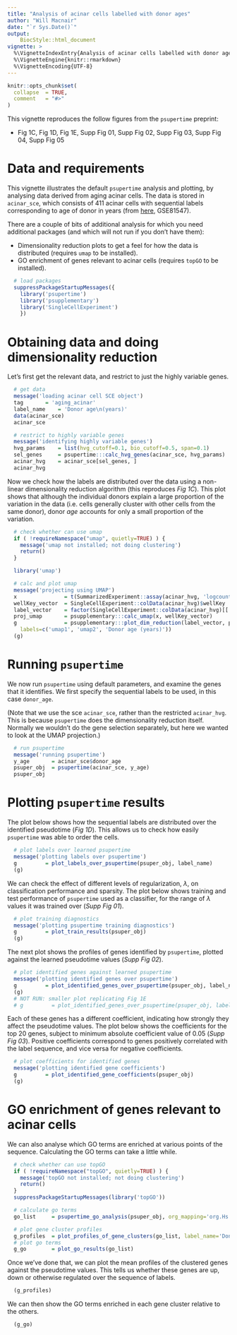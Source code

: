```yaml
---
title: "Analysis of acinar cells labelled with donor ages"
author: "Will Macnair"
date: "`r Sys.Date()`"
output: 
    BiocStyle::html_document
vignette: >
  %\VignetteIndexEntry{Analysis of acinar cells labelled with donor ages}
  %\VignetteEngine{knitr::rmarkdown}
  %\VignetteEncoding{UTF-8}
---
```


```r
knitr::opts_chunk$set(
  collapse  = TRUE,
  comment   = "#>"
)
```

This vignette reproduces the follow figures from the `psupertime` preprint:

- Fig 1C, Fig 1D, Fig 1E, Supp Fig 01, Supp Fig 02, Supp Fig 03, Supp Fig 04, Supp Fig 05

# Data and requirements

This vignette illustrates the default `psupertime` analysis and plotting, by analysing data derived from aging acinar cells. The data is stored in `acinar_sce`, which consists of 411 acinar cells with sequential labels corresponding to age of donor in years (from [here](https://www.sciencedirect.com/science/article/pii/S009286741731053X), GSE81547).

There are a couple of bits of additional analysis for which you need additional packages (and which will not run if you don't have them):

- Dimensionality reduction plots to get a feel for how the data is distributed (requires `umap` to be installed).
- GO enrichment of genes relevant to acinar cells (requires `topGO` to be installed).

```r
  # load packages
  suppressPackageStartupMessages({
    library('psupertime')
    library('psupplementary')
    library('SingleCellExperiment')
    })
```

# Obtaining data and doing dimensionality reduction

Let's first get the relevant data, and restrict to just the highly variable genes.

```r
  # get data
  message('loading acinar cell SCE object')
  tag       = 'aging_acinar'
  label_name    = 'Donor age\n(years)'
  data(acinar_sce)
  acinar_sce

  # restrict to highly variable genes
  message('identifying highly variable genes')
  hvg_params    = list(hvg_cutoff=0.1, bio_cutoff=0.5, span=0.1)
  sel_genes     = psupertime:::calc_hvg_genes(acinar_sce, hvg_params)
  acinar_hvg    = acinar_sce[sel_genes, ]
  acinar_hvg
```

Now we check how the labels are distributed over the data using a non-linear dimensionality reduction algorithm (this reproduces _Fig 1C_). This plot shows that although the individual donors explain a large proportion of the variation in the data (i.e. cells generally cluster with other cells from the same donor), donor _age_ accounts for only a small proportion of the variation.

```r
  # check whether can use umap
  if ( !requireNamespace("umap", quietly=TRUE) ) {
    message('umap not installed; not doing clustering')
    return()
  }

  library('umap')

  # calc and plot umap
  message('projecting using UMAP')
  x               = t(SummarizedExperiment::assay(acinar_hvg, 'logcounts'))
  wellKey_vector  = SingleCellExperiment::colData(acinar_hvg)$wellKey
  label_vector    = factor(SingleCellExperiment::colData(acinar_hvg)[['donor_age']])
  proj_umap       = psupplementary:::calc_umap(x, wellKey_vector)
  g               = psupplementary:::plot_dim_reduction(label_vector, proj_umap$umap1, proj_umap$umap2, 
    labels=c('umap1', 'umap2', 'Donor age (years)'))
  (g)
```

# Running `psupertime`

We now run `psupertime` using default parameters, and examine the genes that it identifies. We first specify the sequential labels to be used, in this case `donor_age`. 

(Note that we use the sce `acinar_sce`, rather than the restricted `acinar_hvg`. This is because `psupertime` does the dimensionality reduction itself. Normally we wouldn't do the gene selection separately, but here we wanted to look at the UMAP projection.)

```r
  # run psupertime
  message('running psupertime')
  y_age       = acinar_sce$donor_age
  psuper_obj  = psupertime(acinar_sce, y_age)
  psuper_obj
```

# Plotting `psupertime` results

The plot below shows how the sequential labels are distributed over the identified pseudotime (_Fig 1D_). This allows us to check how easily `psupertime` was able to order the cells.

```r
  # plot labels over learned psupertime
  message('plotting labels over psupertime')
  g         = plot_labels_over_psupertime(psuper_obj, label_name)
  (g)
```

We can check the effect of different levels of regularization, $\lambda$, on classification performance and sparsity. The plot below shows training and test performance of `psupertime` used as a classifier, for the range of $\lambda$ values it was trained over (_Supp Fig 01_).

```r
  # plot training diagnostics
  message('plotting psupertime training diagnostics')
  g         = plot_train_results(psuper_obj)
  (g)
```

The next plot shows the profiles of genes identified by `psupertime`, plotted against the learned pseudotime values (_Supp Fig 02_).

```r
  # plot identified genes against learned psupertime
  message('plotting identified genes over psupertime')
  g         = plot_identified_genes_over_psupertime(psuper_obj, label_name)
  (g)
  # NOT RUN: smaller plot replicating Fig 1E
  # g         = plot_identified_genes_over_psupertime(psuper_obj, label_name, n_to_plot=5)
```

Each of these genes has a different coefficient, indicating how strongly they affect the pseudotime values. The plot below shows the coefficients for the top 20 genes, subject to minimum absolute coefficient value of 0.05 (_Supp Fig 03_). Positive coefficients correspond to genes positively correlated with the label sequence, and vice versa for negative coefficients.

```r
  # plot coefficients for identified genes
  message('plotting identified gene coefficients')
  g         = plot_identified_gene_coefficients(psuper_obj)
  (g)
```

# GO enrichment of genes relevant to acinar cells

We can also analyse which GO terms are enriched at various points of the sequence. Calculating the GO terms can take a little while.

```r
  # check whether can use topGO
  if ( !requireNamespace("topGO", quietly=TRUE) ) {
    message('topGO not installed; not doing clustering')
    return()
  }
  suppressPackageStartupMessages(library('topGO'))

  # calculate go terms
  go_list     = psupertime_go_analysis(psuper_obj, org_mapping='org.Hs.eg.db')

  # plot gene cluster profiles
  g_profiles  = plot_profiles_of_gene_clusters(go_list, label_name='Donor age\n(years)')
  # plot go terms
  g_go        = plot_go_results(go_list)
```

Once we've done that, we can plot the mean profiles of the clustered genes against the pseudotime values. This tells us whether these genes are up, down or otherwise regulated over the sequence of labels.
```r
  (g_profiles)
```

We can then show the GO terms enriched in each gene cluster relative to the others.
```r
  (g_go)
```
